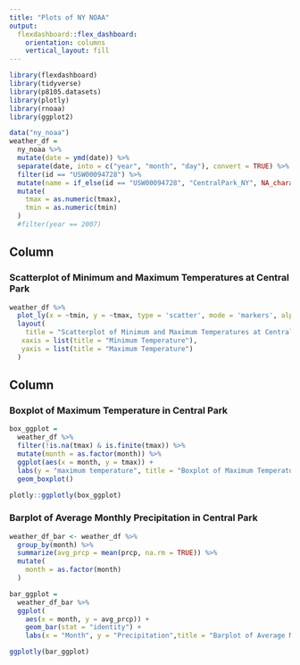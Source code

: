 ```yaml
---
title: "Plots of NY NOAA"
output: 
  flexdashboard::flex_dashboard:
    orientation: columns
    vertical_layout: fill
---
```


```r
library(flexdashboard)
library(tidyverse)
library(p8105.datasets)
library(plotly)
library(rnoaa)
library(ggplot2)
```

```r
data("ny_noaa")
weather_df = 
  ny_noaa %>%
  mutate(date = ymd(date)) %>% 
  separate(date, into = c("year", "month", "day"), convert = TRUE) %>%
  filter(id == "USW00094728") %>% 
  mutate(name = if_else(id == "USW00094728", "CentralPark_NY", NA_character_)) %>% 
  mutate(
    tmax = as.numeric(tmax),
    tmin = as.numeric(tmin)
  )
  #filter(year == 2007) 
```
Column {data-width=650}
--------------------------------------------------------------------------------

### Scatterplot of Minimum and Maximum Temperatures at Central Park
```r

weather_df %>% 
  plot_ly(x = ~tmin, y = ~tmax, type = 'scatter', mode = 'markers', alpha = 0.5) %>% 
  layout(
    title = "Scatterplot of Minimum and Maximum Temperatures at Central Park", 
   xaxis = list(title = "Minimum Temperature"),
   yaxis = list(title = "Maximum Temperature")
  )
```
Column {data-width=350}
--------------------------------------------------------------------------------------
### Boxplot of Maximum Temperature in Central Park

```r
box_ggplot = 
  weather_df %>% 
  filter(!is.na(tmax) & is.finite(tmax)) %>%
  mutate(month = as.factor(month)) %>% 
  ggplot(aes(x = month, y = tmax)) + 
  labs(y = "maximum temperature", title = "Boxplot of Maximum Temperature in Central Park") +
  geom_boxplot()

plotly::ggplotly(box_ggplot)
```

### Barplot of Average Monthly Precipitation in Central Park 

```r
weather_df_bar <- weather_df %>%
  group_by(month) %>%
  summarize(avg_prcp = mean(prcp, na.rm = TRUE)) %>% 
  mutate(
    month = as.factor(month)
  )

bar_ggplot =
  weather_df_bar %>% 
  ggplot(
    aes(x = month, y = avg_prcp)) +
    geom_bar(stat = "identity") +
    labs(x = "Month", y = "Precipitation",title = "Barplot of Average Monthly Precipitation in Central Park")

ggplotly(bar_ggplot)
```
